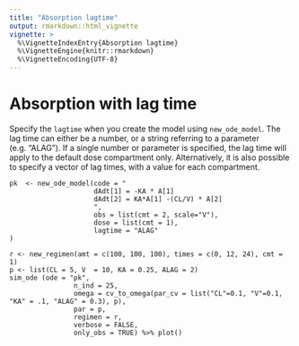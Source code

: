 ```yaml
---
title: "Absorption lagtime"
output: rmarkdown::html_vignette
vignette: >
  %\VignetteIndexEntry{Absorption lagtime}
  %\VignetteEngine{knitr::rmarkdown}
  %\VignetteEncoding{UTF-8}
---
```



# Absorption with lag time

Specify the `lagtime` when you create the model using `new_ode_model`. The lag time can either be a number, or a string referring to a parameter (e.g. "ALAG"). If a single number or parameter is specified, the lag time will apply to the default dose compartment only. Alternatively, it is also possible to specify a vector of lag times, with a value for each compartment.

    pk  <- new_ode_model(code = "
                         dAdt[1] = -KA * A[1]
                         dAdt[2] = KA*A[1] -(CL/V) * A[2]
                         ",
                         obs = list(cmt = 2, scale="V"),
                         dose = list(cmt = 1),
                         lagtime = "ALAG"
    )

    r <- new_regimen(amt = c(100, 100, 100), times = c(0, 12, 24), cmt = 1)
    p <- list(CL = 5, V  = 10, KA = 0.25, ALAG = 2)
    sim_ode (ode = "pk",
                    n_ind = 25,
                    omega = cv_to_omega(par_cv = list("CL"=0.1, "V"=0.1, "KA" = .1, "ALAG" = 0.3), p),
                    par = p,
                    regimen = r,
                    verbose = FALSE,
                    only_obs = TRUE) %>% plot()
